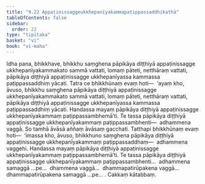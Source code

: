 ```yaml
---
title: "9.22 Appaṭinissaggeukkhepanīyakammapaṭippassaddhikathā"
tableOfContents: false
sidebar:
  order: 22
type: "tipitaka"
basket: "vi"
book: "vi-maha"
---
```



<DynamicBreadcrumb />

<Division number="428" book="vi-maha" e="ch" v="3" p="465">

<Paragraph number="1873" book="vi-maha">
Idha pana, bhikkhave, bhikkhu saṃghena pāpikāya diṭṭhiyā appaṭinissagge ukkhepanīyakammakato sammā vattati, lomaṃ pāteti, netthāraṃ vattati, pāpikāya diṭṭhiyā appaṭinissagge ukkhepanīyassa kammassa paṭippassaddhiṃ yācati. Tatra ce bhikkhūnaṃ evaṃ hoti—  ‘ayaṃ kho, āvuso, bhikkhu saṃghena pāpikāya diṭṭhiyā appaṭinissagge ukkhepanīyakammakato sammā vattati, lomaṃ pāteti, netthāraṃ vattati, pāpikāya diṭṭhiyā appaṭinissagge ukkhepanīyassa kammassa paṭippassaddhiṃ yācati. Handassa mayaṃ pāpikāya diṭṭhiyā appaṭinissagge ukkhepanīyakammaṃ paṭippassambhemā’ti. Te tassa pāpikāya diṭṭhiyā appaṭinissagge ukkhepanīyakammaṃ paṭippassambhenti—  adhammena vaggā. So tamhā āvāsā aññaṃ āvāsaṃ gacchati. Tatthapi bhikkhūnaṃ evaṃ hoti—  ‘imassa kho, āvuso, bhikkhuno saṃghena pāpikāya diṭṭhiyā appaṭinissagge ukkhepanīyakammaṃ paṭippassaddhaṃ—  adhammena vaggehi. Handassa mayaṃ pāpikāya diṭṭhiyā appaṭinissagge ukkhepanīyakammaṃ paṭippassambhemā’ti. Te tassa pāpikāya diṭṭhiyā appaṭinissagge ukkhepanīyakammaṃ paṭippassambhenti…  adhammena samaggā …pe…  dhammena vaggā…  dhammapatirūpakena vaggā…  dhammapatirūpakena samaggā …pe… .

</Paragraph>
</Division>

<Paragraph number="1874" type="center" book="vi-maha">
Cakkaṃ kātabbaṃ.
</Paragraph>